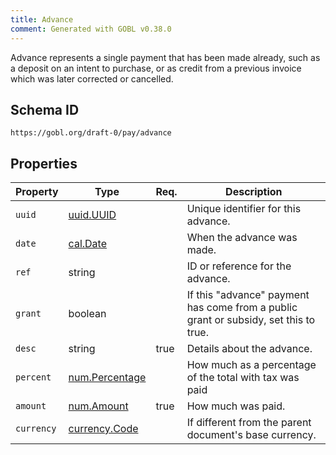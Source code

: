 ```yaml
---
title: Advance
comment: Generated with GOBL v0.38.0
---
```


Advance represents a single payment that has been made already, such as a deposit on an intent to purchase, or as credit from a previous invoice which was later corrected or cancelled.

## Schema ID

`https://gobl.org/draft-0/pay/advance`

## Properties

| Property   | Type                                      | Req. | Description                                                                          |
|------------|-------------------------------------------|------|--------------------------------------------------------------------------------------|
| `uuid`     | [uuid.UUID](/draft-0/uuid/uuid)           |      | Unique identifier for this advance.                                                  |
| `date`     | [cal.Date](/draft-0/cal/date)             |      | When the advance was made.                                                           |
| `ref`      | string                                    |      | ID or reference for the advance.                                                     |
| `grant`    | boolean                                   |      | If this "advance" payment has come from a public grant or subsidy, set this to true. |
| `desc`     | string                                    | true | Details about the advance.                                                           |
| `percent`  | [num.Percentage](/draft-0/num/percentage) |      | How much as a percentage of the total with tax was paid                              |
| `amount`   | [num.Amount](/draft-0/num/amount)         | true | How much was paid.                                                                   |
| `currency` | [currency.Code](/draft-0/currency/code)   |      | If different from the parent document's base currency.                               |

